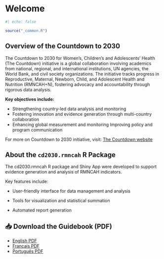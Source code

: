 # Welcome {.unnumbered}

```r
#| echo: false

source("_common.R")
```

## Overview of the Countdown to 2030 {.unnumbered}

The Countdown to 2030 for Women’s, Children’s and Adolescents’ Health (The Countdown) initiative is a global collaboration involving academics from national, regional, and international institutions, UN agencies, the World Bank, and civil society organizations. The initiative tracks progress in Reproductive, Maternal, Newborn, Child, and Adolescent Health and Nutrition (RMNCAH+N), fostering advocacy and accountability through rigorous data analysis.

**Key objectives include:**

-   Strengthening country-led data analysis and monitoring
-   Fostering innovation and evidence generation through multi-country collaboration
-   Enhancing global measurement and monitoring Improving policy and program communication

For more on Countdown to 2030 initiative, visit: [The Countdown website](https://www.countdown2030.org/about)

## About the `cd2030.rmncah` R Package {.unnumbered}

The cd2030.rmncah R package and Shiny App were developed to support evidence generation and analysis of RMNCAH indicators.

Key features include:

-   User-friendly interface for data management and analysis

-   Tools for visualization and statistical summation

-   Automated report generation

## 📥 Download the Guidebook (PDF)

- [English PDF](Downloads/Country-Analysis-Meeting (CAM) 2025:Analysis-Guide.pdf)
- [Français PDF](Downloads/CAM2025_Guide_FR.pdf)
- [Português PDF](Downloads/CAM2025_Guide_PT.pdf)

